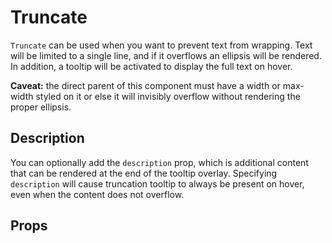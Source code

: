 
<Meta component={Truncate} title="Docs/Truncate" />

# Truncate

`Truncate` can be used when you want to prevent text from wrapping. Text will be limited to a single line, and if it overflows an ellipsis will be rendered. In addition, a tooltip will be activated to display the full text on hover.

<MessageBar intent="warn" noActions mb="medium">
  <strong>Caveat:</strong> the direct parent of this component must have a width
  or max-width styled on it or else it will invisibly overflow without rendering
  the proper ellipsis.
</MessageBar>

<Editor code={storyBasic} />

## Description

You can optionally add the `description` prop, which is additional content that can be rendered at the end of the tooltip overlay. Specifying `description` will cause truncation tooltip to always be present on hover, even when the content does not overflow.

<Editor code={storyDescription} />

## Props

<ArgsTable of={Truncate} />
